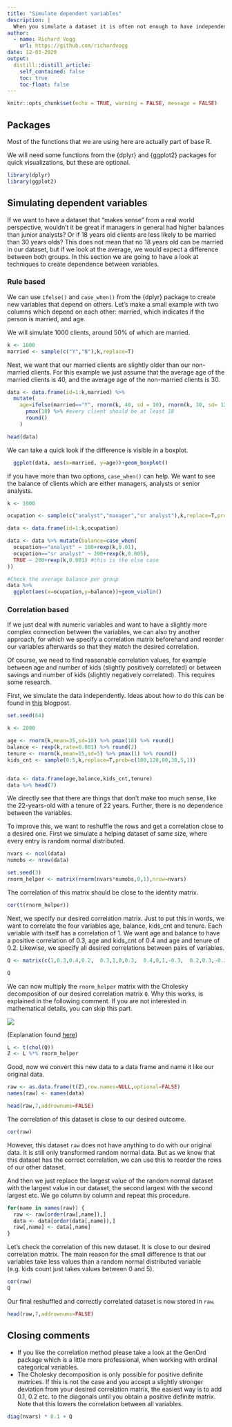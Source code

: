 ```yaml
---
title: "Simulate dependent variables"
description: |
  When you simulate a dataset it is often not enough to have independent variables, but you  want to have some dependency between the variables. In this post we explore ways of creating this dependency.
author:
  - name: Richard Vogg
    url: https://github.com/richardvogg
date: 12-03-2020
output:
  distill::distill_article:
    self_contained: false
    toc: true
    toc-float: false
---
```



```r
knitr::opts_chunk$set(echo = TRUE, warning = FALSE, message = FALSE)
```


## Packages

Most of the functions that we are using here are actually part of base R.

We will need some functions from the {dplyr} and {ggplot2} packages for quick visualizations, but these are optional.

```r
library(dplyr)
library(ggplot2)
```

## Simulating dependent variables

If we want to have a dataset that "makes sense" from a real world perspective, wouldn't it be great if managers in general had higher balances than junior analysts? Or if 18 years old clients are less likely to be married than 30 years olds?
This does not mean that no 18 years old can be married in our dataset, but if we look at the average, we would expect a difference between both groups.
In this section we are going to have a look at techniques to create dependence between variables.

### Rule based

We can use `ifelse()` and `case_when()` from the {dplyr} package to create new variables that depend on others. Let's make a small example with two columns which depend on each other: married, which indicates if the person is married, and age.


We will simulate 1000 clients, around 50% of which are married.

```r
k <- 1000
married <- sample(c("Y","N"),k,replace=T)
```

Next, we want that our married clients are slightly older than our non-married clients. For this example we just assume that the average age of the married clients is 40, and the average age of the non-married clients is 30.

```r
data <- data.frame(id=1:k,married) %>% 
  mutate(
    age=ifelse(married=="Y", rnorm(k, 40, sd = 10), rnorm(k, 30, sd= 12)) %>% 
      pmax(18) %>% #every client should be at least 18
      round()
    )

head(data)
```

We can take a quick look if the difference is visible in a boxplot.

```r
  ggplot(data, aes(x=married, y=age))+geom_boxplot()
```

If you have more than two options, `case_when()` can help. We want to see the balance of clients which are either managers, analysts or senior analysts.

```r
k <- 1000

ocupation <- sample(c("analyst","manager","sr analyst"),k,replace=T,prob=c(10,2,3))

data <- data.frame(id=1:k,ocupation)

data <- data %>% mutate(balance=case_when(
  ocupation=="analyst" ~ 100+rexp(k,0.01),
  ocupation=="sr analyst" ~ 200+rexp(k,0.005),
  TRUE ~ 200+rexp(k,0.001) #this is the else case
))

#Check the average balance per group
data %>% 
  ggplot(aes(x=ocupation,y=balance))+geom_violin()
```


### Correlation based

If we just deal with numeric variables and want to have a slightly more complex connection between the variables, we can also try another approach, for which we specify a correlation matrix beforehand and reorder our variables afterwards so that they match the desired correlation.

Of course, we need to find reasonable correlation values, for example between age and number of kids (slightly positively correlated) or between savings and number of kids (slightly negatively correlated). This requires some research.

First, we simulate the data independently. Ideas about how to do this can be found in [this](https://r-vogg-blog.netlify.app/posts/2020-10-09-data-simulation/) blogpost.

```r
set.seed(64)

k <- 2000

age <- rnorm(k,mean=35,sd=10) %>% pmax(18) %>% round()
balance <- rexp(k,rate=0.001) %>% round(2)
tenure <- rnorm(k,mean=15,sd=5) %>% pmax(1) %>% round()
kids_cnt <- sample(0:5,k,replace=T,prob=c(100,120,80,30,5,1))


data <- data.frame(age,balance,kids_cnt,tenure)
data %>% head(7)
```

We directly see that there are things that don't make too much sense, like the 22-years-old with a tenure of 22 years. Further, there is no dependence between the variables.

To improve this, we want to reshuffle the rows and get a correlation close to a desired one. First we simulate a helping dataset of same size, where every entry is random normal distributed.

```r
nvars <- ncol(data)
numobs <- nrow(data)

set.seed(3)
rnorm_helper <- matrix(rnorm(nvars*numobs,0,1),nrow=nvars)
```

The correlation of this matrix should be close to the identity matrix.

```r
cor(t(rnorm_helper))
```

Next, we specify our desired correlation matrix. Just to put this in words, we want to correlate the four variables age, balance, kids_cnt and tenure. Each variable with itself has a correlation of 1. We want age and balance to have a positive correlation of 0.3, age and kids_cnt of 0.4 and age and tenure of 0.2. Likewise, we specify all desired correlations between pairs of variables.

```r
Q <- matrix(c(1,0.3,0.4,0.2,  0.3,1,0,0.3,  0.4,0,1,-0.3,  0.2,0.3,-0.3,1),ncol=nvars)

Q
```

We can now multiply the `rnorm_helper` matrix with the Cholesky decomposition of our desired correlation matrix `Q`. Why this works, is explained in the following comment. If you are not interested in mathematical details, you can skip this part.

![](img/Cholesky.png)

(Explanation found [here](https://math.stackexchange.com/q/163472))

```r
L <- t(chol(Q))
Z <- L %*% rnorm_helper
```

Good, now we convert this new data to a data frame and name it like our original data. 

```r
raw <- as.data.frame(t(Z),row.names=NULL,optional=FALSE)
names(raw) <- names(data)

head(raw,7,addrownums=FALSE)
```

The correlation of this dataset is close to our desired outcome.

```r
cor(raw)
```

However, this dataset `raw` does not have anything to do with our original data. It is still only transformed random normal data. But as we know that this dataset has the correct correlation, we can use this to reorder the rows of our other dataset.

And then we just replace the largest value of the random normal dataset with the largest value in our dataset, the second largest with the second largest etc. We go column by column and repeat this procedure.

```r
for(name in names(raw)) {
  raw <- raw[order(raw[,name]),]
  data <- data[order(data[,name]),]
  raw[,name] <- data[,name]
}

```

Let's check the correlation of this new dataset. It is close to our desired correlation matrix. The main reason for the small difference is that our variables take less values than a random normal distributed variable (e.g. kids count just takes values between 0 and 5).

```r
cor(raw)
Q
```

Our final reshuffled and correctly correlated dataset is now stored in `raw`.

```r
head(raw,7,addrownums=FALSE)
```

## Closing comments

* If you like the correlation method please take a look at the GenOrd package which is a little more professional, when working with ordinal categorical variables.
* The Cholesky decomposition is only possible for positive definite matrices. If this is not the case and you accept a slightly stronger deviation from your desired correlation matrix, the easiest way is to add 0.1, 0.2 etc. to the diagonals until you obtain a positive definite matrix. Note that this lowers the correlation between all variables.

```r
diag(nvars) * 0.1 + Q
```

